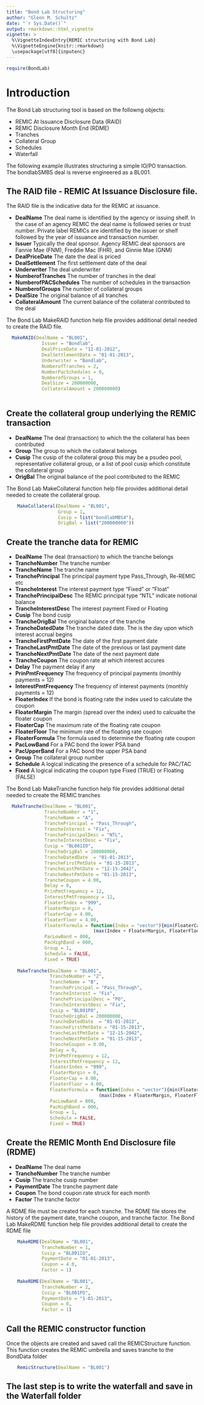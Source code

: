 ```yaml
---
title: "Bond Lab Structuring"
author: "Glenn M. Schultz"
date: "`r Sys.Date()`"
output: rmarkdown::html_vignette
vignette: >
  %\VignetteIndexEntry{REMIC structuring with Bond Lab}
  %\VignetteEngine{knitr::rmarkdown}
  \usepackage[utf8]{inputenc}
---
```

```r
require(BondLab)
```


# Introduction
The Bond Lab structuring tool is based on the followng objects:

* REMIC At Issuance Disclosure Data (RAID)
* REMIC Disclosure Month End (RDME)
* Tranches
* Collateral Group
* Schedules
* Waterfall

The following example illustrates structuring a simple IO/PO transaction.  The bondlabSMBS deal is reverse engineered as a BL001.

## The RAID file - REMIC At Issuance Disclosure file.  
The RAID file is the indicative data for the REMIC at issuance.

  + **DealName** The deal name is identified by the agency or issuing shelf.  In the case of an agency REMIC the deal name is followed series or trust number.  Private label REMICs are identified by the issuer or shelf followed by the year of issuance and transaction number.
  + **Issuer** Typically the deal sponsor.  Agency REMIC deal sponsors are Fannie Mae (FNM), Freddie Mac (FHR), and Ginnie Mae (GNM)
  + **DealPriceDate** The date the deal is priced
  + **DealSettlement** The first settlement date of the deal
  + **Underwriter** The deal underwriter
  + **NumberofTranches** The number of tranches in the deal
  + **NumberofPACSchedules** The number of schedules in the transaction
  + **NumberofGroups** The number of collateral groups
  + **DealSize** The original balance of all tranches
  + **CollateralAmount** The current balance of the collateral contributed to the deal

The Bond Lab MakeRAID function help file provides additional detail needed to create the RAID file.
```r
  MakeRAID(DealName = "BL001", 
             Issuer = "Bondlab", 
             DealPriceDate = "12-01-2012", 
             DealSettlementDate = "01-01-2013",
             Underwriter = "Bondlab",
             NumberofTranches = 2,
             NumberPacSchedules = 0,
             NumberofGroups = 1,
             DealSize = 200000000,
             CollateralAmount = 200000000)
  
```  


## Create the collateral group underlying the REMIC transaction

   + **DealName** The deal (transaction) to which the the collateral has been contributed
   + **Group** The group to which the collateral belongs
   + **Cusip** The cusip of the collateral group this may be a psudeo pool, representative collateral group, 
   or a list of pool cusip which constitute the collateral group
   + **OrigBal** The original balance of the pool contributed to the REMIC

The Bond Lab MakeCollateral function help file provides additional detail needed to create the collateral group.

```r
    MakeCollateral(DealName = "BL001",
                   Group = 1,
                   Cusip = list("bondlabMBS4"),
                   OrigBal = list("200000000"))
```


## Create the tranche data for REMIC
   
   + **DealName** The deal (transaction) to which the tranche belongs
   + **TrancheNumber** The tranche number
   + **TrancheName** The tranche name
   + **TranchePrincipal** The principal payment type Pass_Through, Re-REMIC etc
   + **TrancheInterest** The interest payment type "Fixed" or "Float"
   + **TranchePrincipalDesc** The REMIC principal type "NTL" indicate notional balance
   + **TrancheInterestDesc** The interest payment Fixed or Floating
   + **Cusip** The bond cusip
   + **TrancheOrigBal** The original balance of the tranche
   + **TrancheDatedDate** The tranche dated date.  The is the day upon which interest accrual begins
   + **TrancheFirstPmtDate** The date of the first payment date
   + **TrancheLastPmtDate** The date of the previous or last payment date
   + **TrancheNextPmtDate** The date of the next payment date
   + **TrancheCoupon** The coupon rate at which interest accures
   + **Delay** The payment delay if any
   + **PrinPmtFrequency** The frequency of principal payments (monthly payments = 12)
   + **InterestPmtFrequency** The frequency of interest payments (monthly payments = 12)
   + **FloaterIndex** If the bond is floating rate the index used to calculate the coupon
   + **FloaterMargin** The margin (spread over the index) used to calcualte the floater coupon
   + **FloaterCap** The maximum rate of the floating rate coupon
   + **FloaterFloor** The minimum rate of the floating rate coupon
   + **FloaterFormula** The formula used to determine the floating rate coupon
   + **PacLowBand** For a PAC bond the lower PSA band
   + **PacUpperBand** For a PAC bond the upper PSA band
   + **Group** The collateral group number
   + **Schedule** A logical indicating the presence of a schedule for PAC/TAC
   + **Fixed** A logical indicating the coupon type Fixed (TRUE) or Floating (FALSE)


The Bond Lab MakeTranche function help file provides additional detail needed to create the REMIC tranches

```r
  MakeTranche(DealName = "BL001",
              TrancheNumber = "1",
              TrancheName = "A",
              TranchePrincipal = "Pass_Through",
              TrancheInterest = "Fix",
              TranchePrincipalDesc = "NTL",
              TrancheInterestDesc = "Fix",
              Cusip = "BL001IO",
              TrancheOrigBal = 200000000,
              TrancheDatedDate  = "01-01-2013",
              TrancheFirstPmtDate = "01-15-2013",
              TrancheLastPmtDate = "12-15-2042",
              TrancheNextPmtDate = "01-15-2013",
              TrancheCoupon = 4.00,
              Delay = 0,
              PrinPmtFrequency = 12,
              InterestPmtFrequency = 12,
              FloaterIndex = "999",
              FloaterMargin = 0,
              FloaterCap = 4.00,
              FloaterFloor = 4.00,
              FloaterFormula = function(Index = "vector"){min(FloaterCap, 
                                (max(Index + FloaterMargin, FloaterFloor)))},
              PacLowBand = 000,
              PacHighBand = 000,
              Group = 1,
              Schedule = FALSE,
              Fixed = TRUE)
    
    MakeTranche(DealName = "BL001",
                TrancheNumber = "2",
                TrancheName = "B",
                TranchePrincipal = "Pass_Through",
                TrancheInterest = "Fix",
                TranchePrincipalDesc = "PO",
                TrancheInterestDesc = "Fix",
                Cusip = "BL001PO",
                TrancheOrigBal = 200000000,
                TrancheDatedDate  = "01-01-2013",
                TrancheFirstPmtDate = "01-15-2013",
                TrancheLastPmtDate = "12-15-2042",
                TrancheNextPmtDate = "01-15-2013",
                TrancheCoupon = 0.00,
                Delay = 0,
                PrinPmtFrequency = 12,
                InterestPmtFrequency = 12,
                FloaterIndex = "999",
                FloaterMargin = 0,
                FloaterCap = 4.00,
                FloaterFloor = 4.00,
                FloaterFormula = function(Index = "vector"){min(FloaterCap, 
                                  (max(Index + FloaterMargin, FloaterFloor)))},
                PacLowBand = 000,
                PacHighBand = 000,
                Group = 1,
                Schedule = FALSE,
                Fixed = TRUE)
```

## Create the REMIC Month End Disclosure file (RDME)

   + **DealName** The deal name
   + **TrancheNumber** The tranche number
   + **Cusip** The tranche cusip number
   + **PaymentDate** The tranche payment date
   + **Coupon** The bond coupon rate struck for each month
   + **Factor** The tranche factor

A RDME file must be created for each tranche.  The RDME file stores the history of the payment date,
tranche coupon, and tranche factor.  The Bond Lab MakeRDME function help file provides additional detail to create
the RDME file
```r
    MakeRDME(DealName = "BL001",
             TrancheNumber = 1,
             Cusip = "BL001IO",
             PaymentDate = "01-01-2013",
             Coupon = 4.0,
             Factor = 1)
    
    MakeRDME(DealName = "BL001",
             TrancheNumber = 2,
             Cusip = "BL001PO",
             PaymentDate = "1-01-2013",
             Coupon = 0,
             Factor = 1)
```
  
## Call the REMIC constructor function

Once the objects are created and saved call the REMICStructure function.  This function creates the REMIC umbrella and saves tranche to the BondData folder

```r
    RemicStructure(DealName = "BL001") 
```    

## The last step is to write the waterfall and save in the Waterfall folder